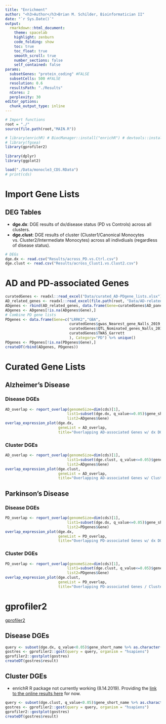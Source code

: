 ```yaml
---
title: "Enrichment"
author: "<h3>Author</h3>Brian M. Schilder, Bioinformatician II"
date: "`r Sys.Date()`"
output: 
  rmarkdown::html_document: 
    theme: spacelab
    highlight: zenburn 
    code_folding: show 
    toc: true 
    toc_float: true
    smooth_scroll: true
    number_sections: false 
    self_contained: false
params:
  subsetGenes: "protein_coding" #FALSE
  subsetCells: 500 #FALSE
  resolution: 0.6
  resultsPath: "./Results"
  nCores: 2
  perplexity: 30
editor_options: 
  chunk_output_type: inline
---
```


```r
# Import functions
root = "./"
source(file.path(root,"MAIN.R"))

# library(enrichR) # BiocManager::install("enrichR") # devtools::install_github("wjawaid/enrichR")
# library(fgsea) 
library(gprofiler2)
 
library(dplyr) 
library(ggplot2)

load("./Data/monocle3_CDS.RData")
# print(cds)
```

# Import Gene Lists

## DEG Tables

- **dge.dx**: DGE results of dx/disease status (PD vs Controls) across all clusters.  
- **dge.clust**: DGE results of cluster (Cluster1/Canonical Monocytes vs. Cluster2/Intermediate Monocytes) across all indivdiuals (regardless of disease status).  

```r
# DEGs
dge.dx <- read.csv("Results/across_PD.vs.Ctrl.csv")  
dge.clust <- read.csv("Results/across_Clust1.vs.Clust2.csv")  
```

# AD and PD-associated Genes

```r
curatedGenes <- readxl::read_excel("Data/curated_AD-PDgene_lists.xlsx")
AD_related_genes <- readxl::read_excel(file.path(root, "Data/AD-related_genes.xlsx"))
ADgenes <- rbind(AD_related_genes, data.frame(Gene=curatedGenes$AD_panel, Category="AD") ) %>% unique()
ADgenes <- ADgenes[!is.na(ADgenes$Gene),]
# Combine PD gene lists
PDgenes <- data.frame(Gene=c("LRRK2","GBA",
                             curatedGenes$gwas_Nearest_gene_Nalls_2019, 
                             curatedGenes$QTL_Nominated_genes_Nalls_2019,
                             curatedGenes$TWAS_Garrett
                             ), Category="PD") %>% unique()
PDgenes <- PDgenes[!is.na(PDgenes$Gene),]
createDT(rbind(ADgenes, PDgenes))
```



# Curated Gene Lists

## Alzheimer's Disease

### Disease DGEs

```r
AD_overlap <- report_overlap(genomeSize=dim(cds)[1], 
                            list1=subset(dge.dx, q_value<=0.05)$gene_short_name, 
                            list2=ADgenes$Gene)
overlap_expression_plot(dge.dx, 
                        geneList = AD_overlap, 
                        title="Overlapping AD-associated Genes w/ dx DGEs")
```

### Cluster DGEs

```r
AD_overlap <- report_overlap(genomeSize=dim(cds)[1], 
                            list1=subset(dge.clust, q_value<=0.05)$gene_short_name, 
                            list2=ADgenes$Gene)
overlap_expression_plot(dge.clust, 
                        geneList = AD_overlap, 
                        title="Overlapping AD-associated Genes w/ Cluster DGEs")
```




## Parkinson's Disease

### Disease DGEs

```r
PD_overlap <- report_overlap(genomeSize=dim(cds)[1], 
                            list1=subset(dge.dx, q_value<=0.05)$gene_short_name, 
                            list2=PDgenes$Gene)
overlap_expression_plot(dge.dx, 
                        geneList = PD_overlap, 
                        title="Overlapping PD-associated Genes w/ dx DGEs")
```

### Cluster DGEs

```r
PD_overlap <- report_overlap(genomeSize=dim(cds)[1], 
                            list1=subset(dge.clust, q_value<=0.05)$gene_short_name, 
                            list2=PDgenes$Gene)
overlap_expression_plot(dge.clust, 
                        geneList = PD_overlap, 
                        title="Overlapping PD-associated Genes / Cluster DGEs")
```

  
 



# gprofiler2

[gprofiler2](https://biit.cs.ut.ee/gprofiler/page/r)  

## Disease DGEs

```r
query <- subset(dge.dx, q_value<0.05)$gene_short_name %>% as.character()
gostres <- gprofiler2::gost(query = query, organism = "hsapiens")
gprofiler2::gostplot(gostres)
createDT(gostres$result)
```

## Cluster DGEs

- enrichR R package not currently working (8.14.2019). Providing the [link to the online results here](https://amp.pharm.mssm.edu/Enrichr/enrich?dataset=d634d1a5b290e873498f65676c894b33) for now. 

```r
query <- subset(dge.clust, q_value<0.05)$gene_short_name %>% as.character()
gostres <- gprofiler2::gost(query = query, organism = "hsapiens")
gprofiler2::gostplot(gostres)
createDT(gostres$result)
```



